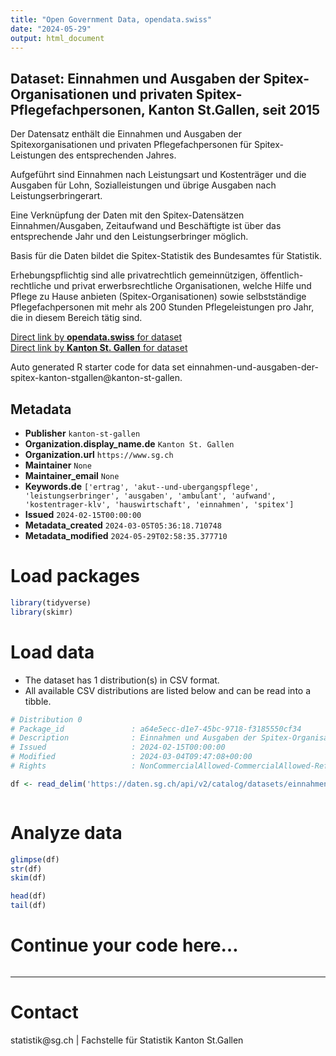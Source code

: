 ```yaml
---
title: "Open Government Data, opendata.swiss"
date: "2024-05-29"
output: html_document
---
```


## Dataset: Einnahmen und Ausgaben der Spitex-Organisationen und privaten Spitex-Pflegefachpersonen, Kanton St.Gallen, seit 2015

Der Datensatz enthält die Einnahmen und Ausgaben der Spitexorganisationen und privaten Pflegefachpersonen für Spitex-Leistungen des entsprechenden Jahres.







Aufgeführt sind Einnahmen nach Leistungsart und Kostenträger und die Ausgaben für Lohn, Sozialleistungen und übrige Ausgaben nach Leistungserbringerart.



Eine Verknüpfung der Daten mit den Spitex-Datensätzen Einnahmen/Ausgaben, Zeitaufwand und Beschäftigte ist über das entsprechende Jahr und den Leistungserbringer möglich.







Basis für die Daten bildet die Spitex-Statistik des Bundesamtes für Statistik.







Erhebungspflichtig sind alle privatrechtlich gemeinnützigen, öffentlich-rechtliche und privat erwerbsrechtliche Organisationen, welche Hilfe und Pflege zu Hause anbieten (Spitex-Organisationen) sowie selbstständige Pflegefachpersonen mit mehr als 200 Stunden Pflegeleistungen pro Jahr, die in diesem Bereich tätig sind.

[Direct link by **opendata.swiss** for dataset](https://opendata.swiss/de/dataset/einnahmen-und-ausgaben-der-spitex-organisationen-und-privaten-spitex-pflegefachpersonen-ka-2015)<br>
[Direct link by **Kanton St. Gallen** for dataset](https://daten.sg.ch/explore/dataset/einnahmen-und-ausgaben-der-spitex-kanton-stgallen/)

Auto generated R starter code for data set einnahmen-und-ausgaben-der-spitex-kanton-stgallen@kanton-st-gallen.

## Metadata

- **Publisher** `kanton-st-gallen`
- **Organization.display_name.de** `Kanton St. Gallen`
- **Organization.url** `https://www.sg.ch`
- **Maintainer** `None`
- **Maintainer_email** `None`
- **Keywords.de** `['ertrag', 'akut--und-ubergangspflege', 'leistungserbringer', 'ausgaben', 'ambulant', 'aufwand', 'kostentrager-klv', 'hauswirtschaft', 'einnahmen', 'spitex']`
- **Issued** `2024-02-15T00:00:00`
- **Metadata_created** `2024-03-05T05:36:18.710748`
- **Metadata_modified** `2024-05-29T02:58:35.377710`


# Load packages

```r

library(tidyverse)
library(skimr)

```

# Load data

-   The dataset has 1 distribution(s) in CSV format.
-   All available CSV distributions are listed below and can be read into a tibble.

```r

# Distribution 0
# Package_id               : a64e5ecc-d1e7-45bc-9718-f3185550cf34
# Description              : Einnahmen und Ausgaben der Spitex-Organisationen und privaten Spitex-Pflegefachpersonen, Kanton St.Gallen, seit 2015 (csv)
# Issued                   : 2024-02-15T00:00:00
# Modified                 : 2024-03-04T09:47:08+00:00
# Rights                   : NonCommercialAllowed-CommercialAllowed-ReferenceRequired

df <- read_delim('https://daten.sg.ch/api/v2/catalog/datasets/einnahmen-und-ausgaben-der-spitex-kanton-stgallen/exports/csv')



```

# Analyze data

```r

glimpse(df)
str(df)
skim(df)

head(df)
tail(df)

```

# Continue your code here...

```r

```

------------------------------------------------------------------------

# Contact

statistik@sg.ch | Fachstelle für Statistik Kanton St.Gallen
